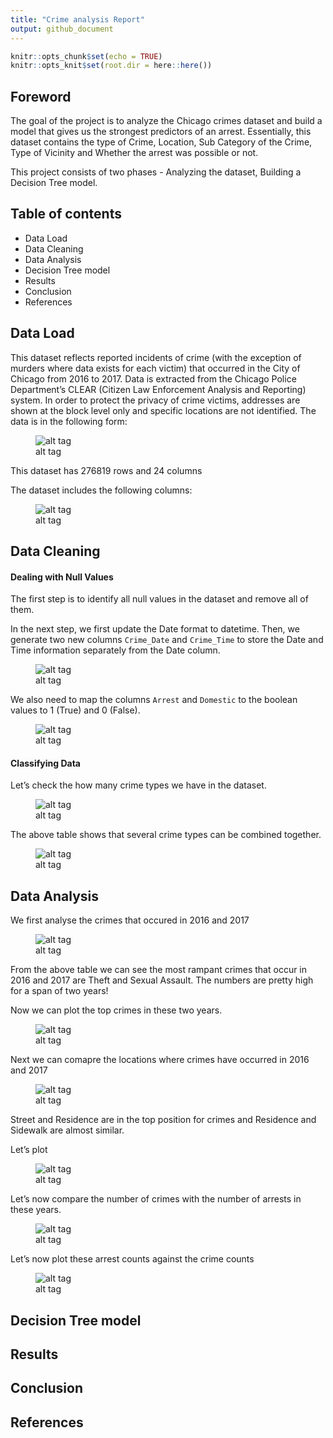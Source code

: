 ```yaml
---
title: "Crime analysis Report"
output: github_document
---
```


```r
knitr::opts_chunk$set(echo = TRUE)
knitr::opts_knit$set(root.dir = here::here())
```

## Foreword

The goal of the project is to analyze the Chicago crimes dataset and build a model that gives us the strongest predictors of an arrest. Essentially, this dataset contains the type of Crime, Location, Sub Category of the Crime, Type of Vicinity and Whether the arrest was possible or not.

This project consists of two phases - Analyzing the dataset, Building a Decision Tree model.

## Table of contents

- Data Load
- Data Cleaning
- Data Analysis
- Decision Tree model
- Results
- Conclusion
- References

## Data Load

This dataset reflects reported incidents of crime (with the exception of murders where data exists for each victim) that occurred in the City of Chicago from 2016 to 2017. Data is extracted from the Chicago Police Department's CLEAR (Citizen Law Enforcement Analysis and Reporting) system. In order to protect the privacy of crime victims, addresses are shown at the block level only and specific locations are not identified. The data is in the following form:

![alt tag](../results/figure/data.png)

This dataset has 276819 rows and 24 columns 

The dataset includes the following columns:

![alt tag](../results/figure/data_dict.png)

## Data Cleaning

#### Dealing with Null Values

The first step is to identify all null values in the dataset and remove all of them.

In the next step, we first update the Date format to datetime. 
Then, we generate two new columns `Crime_Date` and `Crime_Time` to store the Date and Time information separately from the Date column.

![alt tag](../results/figure/data_dict.png)

We also need to map the columns `Arrest` and `Domestic` to the boolean values to 1 (True) and 0 (False).

![alt tag](../results/figure/data_dict.png)

#### Classifying Data

Let's check the how many crime types we have in the dataset.

![alt tag](../results/figure/data_dict.png)

The above table shows that several crime types can be combined together.

![alt tag](../results/figure/data_dict.png)

## Data Analysis

We first analyse the crimes that occured in 2016 and 2017

![alt tag](../results/figure/crime_count.png)

From the above table we can see the most rampant crimes that occur in 2016 and 2017 are Theft and Sexual Assault. 
The numbers are pretty high for a span of two years!

Now we can plot the top crimes in these two years.

![alt tag](../results/figure/crime_type_bar.png)

Next we can comapre the locations where crimes have occurred in 2016 and 2017

![alt tag](../results/figure/crime_location.png)

Street and Residence are in the top position for crimes and Residence and Sidewalk are almost similar.

Let's plot

![alt tag](../results/figure/crime_loc_bar.png)

Let's now compare the number of crimes with the number of arrests in these years.

![alt tag](../results/figure/year_count.png)

Let's now plot these arrest counts against the crime counts

![alt tag](../results/figure/arrest_count_plot.png)

## Decision Tree model

## Results

## Conclusion

## References

